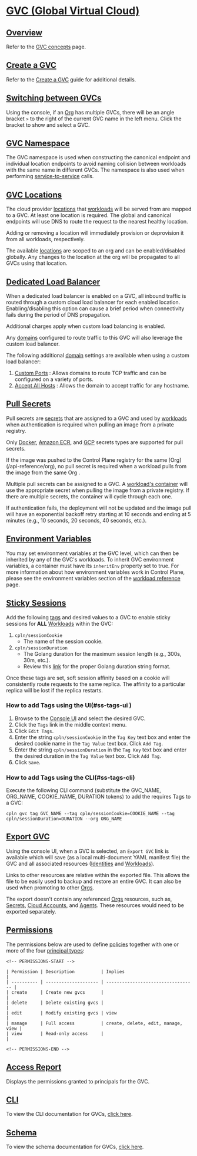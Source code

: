 # [GVC (Global Virtual Cloud)](#gvc)

## [Overview](#overview)

Refer to the [GVC concepts](concepts/gvc) page.

## [Create a GVC](#create)

Refer to the [Create a GVC](guides/create-gvc) guide for additional details.

## [Switching between GVCs](#switch)

Using the console, if an [Org](/api-reference/org) has multiple GVCs, there will be an angle bracket `>` to the right of the current GVC name in
the left menu. Click the bracket to show and select a GVC.

## [GVC Namespace](#namespace)

The GVC namespace is used when constructing the canonical endpoint and individual location endpoints to avoid naming collision between workloads
with the same name in different GVCs. The namespace is also used when performing [service-to-service](guides/service-to-service) calls.

## [GVC Locations](#locations)

The cloud provider [locations](/api-reference/location) that [workloads](workload) will be served from are mapped to a GVC. At least one location is
required. The global and canonical endpoints will use DNS to route the request to the nearest healthy location.

<Note>
Adding or removing a location will immediately provision or deprovision it from all workloads, respectively.
</Note>

The available [locations](/api-reference/location) are scoped to an org and can be enabled/disabled globally. Any changes to the location at the org will be
propagated to all GVCs using that location.

## [Dedicated Load Balancer](#load-balancer)

When a dedicated load balancer is enabled on a GVC, all inbound traffic is routed through a custom cloud load balancer for each enabled location.
Enabling/disabling this option can cause a brief period when connectivity fails during the period of DNS propagation.

Additional charges apply when custom load balancing is enabled.

Any [domains](/api-reference/domain) configured to route traffic to this GVC will also leverage the custom load balancer.

The following additional [domain](domain#dedicated) settings are available when using a custom load balancer:

1. [Custom Ports](domain#custom-ports)
   : Allows domains to route TCP traffic and can be configured on a variety of ports.
1. [Accept All Hosts](domain#accept-all-hosts)
   : Allows the domain to accept traffic for any hostname.

## [Pull Secrets](#pull-secrets)

Pull secrets are [secrets](/api-reference/secret) that are assigned to a GVC and used by [workloads](workload) when authentication
is required when pulling an image from a private registry.

Only [Docker](secret#docker), [Amazon ECR](secret#ecr), and [GCP](secret#gcp) secrets types are supported for pull secrets.

<Tip>
If the image was pushed to the Control Plane registry for the same [Org](/api-reference/org), no pull secret is required when a workload pulls from the image from the same Org .
</Tip>

Multiple pull secrets can be assigned to a GVC. A [workload's container](workload#containers) will use the appropriate secret when pulling the
image from a private registry. If there are multiple secrets, the container will cycle through each one.

If authentication fails, the deployment will not be updated and the image pull will have an exponential backoff retry starting
at 10 seconds and ending at 5 minutes (e.g., 10 seconds, 20 seconds, 40 seconds, etc.).

## [Environment Variables](#gvc-environment-variables)

You may set environment variables at the GVC level, which can then be inherited by any of the GVC's workloads.
To inherit GVC environment variables, a container must have its `inheritEnv` property set to true. For more information
about how environment variables work in Control Plane, please see the environment variables section of the [workload reference](workload#environment-variables) page.

## [Sticky Sessions](#sticky-Sessions)

Add the following [tags](/misc#tags) and desired values to a GVC to enable sticky sessions
for **ALL** [Workloads](/workload) within the GVC:

1. `cpln/sessionCookie`
   - The name of the session cookie.
2. `cpln/sessionDuration`
   - The Golang duration for the maximum session length (e.g., 300s, 30m, etc.).
   - Review this [link](https://pkg.go.dev/time#ParseDuration) for the proper Golang duration string format.

Once these tags are set, soft session affinity based on a cookie will consistently route requests to the same replica. The
affinity to a particular replica will be lost if the replica restarts.

### How to add Tags using the UI(#ss-tags-ui ) 

1. Browse to the [Console UI](https://console.cpln.io/) and select the desired GVC.
2. Click the `Tags` link in the middle context menu.
3. Click `Edit Tags`.
4. Enter the string `cpln/sessionCookie` in the `Tag Key` text box and enter the desired cookie name in the `Tag Value` text box. Click `Add Tag`.
5. Enter the string `cpln/sessionDuration` in the `Tag Key` text box and enter the desired duration in the `Tag Value` text box. Click `Add Tag`.
6. Click `Save`.

### How to add Tags using the CLI(#ss-tags-cli) 

Execute the following CLI command (substitute the GVC_NAME, ORG_NAME, COOKIE_NAME, DURATION tokens) to add the requires Tags to a GVC:

```
cpln gvc tag GVC_NAME --tag cpln/sessionCookie=COOKIE_NAME --tag cpln/sessionDuration=DURATION --org ORG_NAME
```

## [Export GVC](#export-gvc)

Using the console UI, when a GVC is selected, an `Export GVC` link is available which will save (as a local multi-document YAML manifest file) the
GVC and all associated resources ([Identities](/identity) and [Workloads](/workload)).

Links to other resources are relative within the exported file. This allows the file to be easily used to backup and restore an entire GVC. It can also be
used when promoting to other [Orgs](/org).

The export doesn't contain any referenced [Orgs](/org) resources, such as, [Secrets](/secret), [Cloud Accounts](/cloudaccount), and [Agents](/agent).
These resources would need to be exported separately.

## [Permissions](#permissions)

The permissions below are used to define [policies](/api-reference/policy) together with one or more of the four [principal types](concepts/principal_types):
```
<!-- PERMISSIONS-START -->

| Permission | Description          | Implies                            |
| ---------- | -------------------- | ---------------------------------- |
| create     | Create new gvcs      |                                    |
| delete     | Delete existing gvcs |                                    |
| edit       | Modify existing gvcs | view                               |
| manage     | Full access          | create, delete, edit, manage, view |
| view       | Read-only access     |                                    |

<!-- PERMISSIONS-END -->
```
## [Access Report](#access-report)

Displays the permissions granted to principals for the GVC.

## [CLI](#cli)

To view the CLI documentation for GVCs, [click here](cli#gvc).

## [Schema](#schema)

To view the schema documentation for GVCs, [click here](schemas/gvc).
